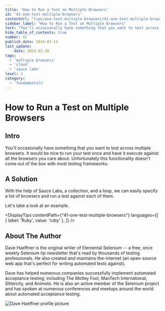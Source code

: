 ```yaml
---
title: 'How to Run a Test on Multiple Browsers'
id: '41-one-test-multiple-browsers'
contentUrl: "tips/one-test-multiple-browsers/41-one-test-multiple-browsers"
sidebar_label: "How to Run a Test on Multiple Browsers"
text: "You'll occasionally have something that you want to test across multiple browsers. It would be nice to run your test once and have it execute against all the browsers you care about. Unfortunately this functionality doesn't come out of the box with most testing frameworks."
hide_table_of_contents: true
number: 41
publish_date: 2014-03-11
last_update:
    date: 2023-03-20
tags:
  - 'multiple browsers'
  - 'cloud'
  - 'sauce labs'
level: 2
category:
  - 'fundamentals'
---
```


# How to Run a Test on Multiple Browsers

## Intro

You'll occasionally have something that you want to test across multiple browsers. It would be nice to run your test
once and have it execute against all the browsers you care about. Unfortunately this functionality doesn't come out
of the box with most testing frameworks.

## A Solution

With the help of Sauce Labs, a collection, and a loop, we can easily specify a list of browsers and run a test
against each of them.

Let's take a look at an example.



<DisplayTips contentPath={"41-one-test-multiple-browsers"} languages={[
    { label: 'Ruby', value: 'ruby' },
]} />


## About The Author

Dave Haeffner is the original writer of Elemental Selenium -- a free, once weekly Selenium tip newsletter that's read
by thousands of testing professionals. He also created and maintains the-internet (an open-source web app that's
perfect for writing automated tests against).

Dave has helped numerous companies successfully implement automated acceptance testing; including The Motley Fool,
ManTech International, Sittercity, and Animoto. He is also an active member of the Selenium project and has spoken
at numerous conferences and meetups around the world about automated acceptance testing.

![Dave Haeffner profile picture](/img/authors/dave-haeffner.jpeg#author-img 'a title')


